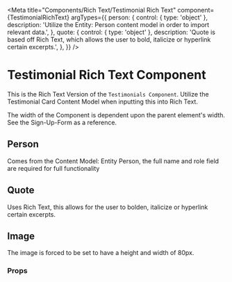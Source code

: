 

<Meta
  title="Components/Rich Text/Testimonial Rich Text"
  component={TestimonialRichText}
  argTypes={{
    person: {
      control: { type: 'object' },
      description: 'Utilize the Entity: Person content model in order to import relevant data.',
    },
    quote: {
      control: { type: 'object' },
      description:
        'Quote is based off Rich Text, which allows the user to bold, italicize or hyperlink certain excerpts.',
    },
  }}
/>

# Testimonial Rich Text Component

This is the Rich Text Version of the `Testimonials Component`. Utilize the Testimonial Card Content Model when inputting
this into Rich Text.

The width of the Component is dependent upon the parent element's width. See the Sign-Up-Form as a reference.

## Person

Comes from the Content Model: Entity Person, the full name and role field are required for full functionality

## Quote

Uses Rich Text, this allows for the user to bolden, italicize or hyperlink certain excerpts.

## Image

The image is forced to be set to have a height and width of 80px.

<Canvas>
  <Story name="Testimonial Rich Text" story={stories.componentTestimonialRichText} />
</Canvas>

### Props

<ArgsTable story="Testimonial Rich Text" />
